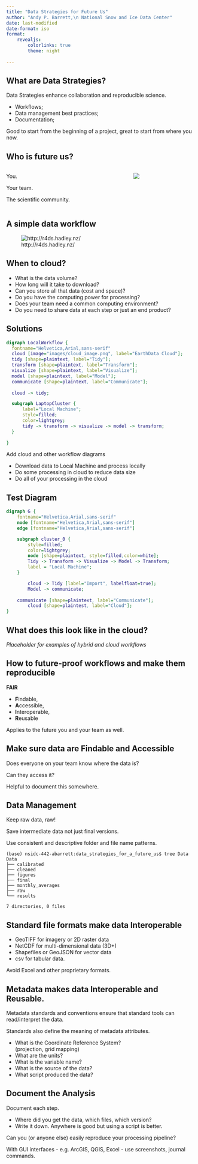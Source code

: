 ```yaml
---
title: "Data Strategies for Future Us"
author: "Andy P. Barrett,\n National Snow and Ice Data Center"
date: last-modified
date-format: iso
format:
    revealjs:
        colorlinks: true
        theme: night
        
---
```


## What are Data Strategies?

Data Strategies enhance collaboration and reproducible science.


 - Workflows;  
 - Data management best practices;  
 - Documentation;  


Good to start from the beginning of a project, great to start
from where you now.


## Who is future us?

:::: {.columns}  
::: {.column}  
You.

Your team.

The scientific community.
:::  

::: {.column}
![](images/starwars-teamwork.png)
:::
::::

## A simple data workflow
![http://r4ds.hadley.nz/](images/data-science-workflow.png)


## When to cloud?

 - What is the data volume?
 - How long will it take to download?
 - Can you store all that data (cost and space)?  
 - Do you have the computing power for processing?  
 - Does your team need a common computing environment?  
 - Do you need to share data at each step or just an end product?  


## Solutions
```dot
digraph LocalWorkflow {
  fontname="Helvetica,Arial,sans-serif"
  cloud [image="images/cloud_image.png", label="EarthData Cloud"];
  tidy [shape=plaintext, label="Tidy"];
  transform [shape=plaintext, label="Transform"];
  visualize [shape=plaintext, label="Visualize"];
  model [shape=plaintext, label="Model"];
  communicate [shape=plaintext, label="Communicate"];
  
  cloud -> tidy;

  subgraph LaptopCluster {
      label="Local Machine";
      style=filled;
      color=lightgrey;
      tidy -> transform -> visualize -> model -> transform;
  }
      
}
```
  
Add cloud and other workflow diagrams

 - Download data to Local Machine and process locally
 - Do some processing in cloud to reduce data size
 - Do all of your processing in the cloud


## Test Diagram
```dot
digraph G {
	fontname="Helvetica,Arial,sans-serif"
	node [fontname="Helvetica,Arial,sans-serif"]
	edge [fontname="Helvetica,Arial,sans-serif"]

	subgraph cluster_0 {
		style=filled;
		color=lightgrey;
		node [shape=plaintext, style=filled,color=white];
		Tidy -> Transform -> Visualize -> Model -> Transform;
		label = "Local Machine";
	}

        cloud -> Tidy [label="Import", labelfloat=true];
        Model -> communicate;
        
	communicate [shape=plaintext, label="Communicate"];
        cloud [shape=plaintest, label="Cloud"];
}
```
## What does this look like in the cloud?

*Placeholder for examples of hybrid and cloud workflows*


## How to future-proof workflows and make them reproducible

**FAIR**

 - **F**indable,
 - **A**ccessible,
 - **I**nteroperable,
 - **R**eusable

Applies to the future you and your team as well.


## Make sure data are **F**indable and **A**ccessible

Does everyone on your team know where the data is?

Can they access it?  

Helpful to document this somewhere.


## Data Management

Keep raw data, raw!

Save intermediate data not just final versions.

Use consistent and descriptive folder and file name patterns.

```
(base) nsidc-442-abarrett:data_strategies_for_a_future_us$ tree Data
Data
├── calibrated
├── cleaned
├── figures
├── final
├── monthly_averages
├── raw
└── results

7 directories, 0 files
```

## Standard file formats make data **I**nteroperable

 - GeoTIFF for imagery or 2D raster data   
 - NetCDF for multi-dimensional data (3D+)  
 - Shapefiles or GeoJSON for vector data  
 - csv for tabular data.

Avoid Excel and other proprietary formats.


## Metadata makes data **I**nteroperable and **R**eusable.  

Metadata standards and conventions ensure that standard tools can
read/interpret the data.

Standards also define the meaning of metadata attributes.

 - What is the Coordinate Reference System?  
   (projection, grid mapping)
 - What are the units?  
 - What is the variable name?  
 - What is the source of the data?  
 - What script produced the data?  


## Document the Analysis

Document each step.

 - Where did you get the data, which files, which version?
 - Write it down.  Anywhere is good but using a script is better.

Can you (or anyone else) easily reproduce your processing pipeline?

With GUI interfaces - e.g. ArcGIS, QGIS, Excel - use screenshots, journal commands.
